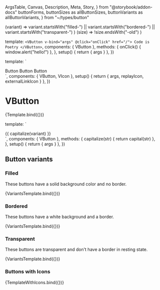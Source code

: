   ArgsTable,
  Canvas,
  Description,
  Meta,
  Story,
} from "@storybook/addon-docs"
  buttonForms,
  buttonSizes as allButtonSizes,
  buttonVariants as allButtonVariants,
} from "~/types/button"


<Meta title="Components/VButton" components={VButton} />

  (variant) =>
    variant.startsWith("filled-") ||
    variant.startsWith("bordered-") ||
    variant.startsWith("transparent-")
)
  (size) => !size.endsWith("-old")
)

  template: `
    <VButton v-bind="args" @click="onClick" href="/">
      Code is Poetry
    </VButton>
  `,
  components: { VButton },
  methods: {
    onClick() {
      window.alert("hello!")
    },
  },
  setup() {
    return { args }
  },
})

  template: `
<div class="flex flex-col items-center gap-4 flex-wrap">
  <VButton :variant="args.variant" :size="args.size" :has-icon-start="true">
    <VIcon :icon-path="replayIcon" />Button
  </VButton>
  <VButton :variant="args.variant" :size="args.size" has-icon-end>
    Button<VIcon :icon-path="externalLinkIcon" />
  </VButton>
  <VButton :variant="args.variant" :size="args.size" has-icon-start has-icon-end>
    <VIcon :icon-path="replayIcon" />Button<VIcon :icon-path="externalLinkIcon" />
  </VButton>
</div>`,
  components: { VButton, VIcon },
  setup() {
    return { args, replayIcon, externalLinkIcon }
  },
})

# VButton

<Description of={VButton} />

<ArgsTable of={VButton} />

<Canvas>
  <Story
    name="VButton"
    parameters={{
      viewport: { defaultViewport: "sm" },
    }}
    argTypes={{
      as: {
        options: buttonForms,
        control: { type: "radio" },
      },
      variant: {
        options: buttonVariants,
        control: { type: "select" },
        defaultValue: "filled-pink",
      },
      pressed: { control: "boolean" },
      size: {
        options: buttonSizes,
        control: { type: "radio" },
        defaultValue: "medium",
      },
      disabled: { control: "boolean" },
      focusableWhenDisabled: { control: "boolean" },
      type: { control: "text" },
    }}
  >
    {Template.bind({})}
  </Story>
</Canvas>

  template: `
<div class="flex gap-4 flex-wrap">
<VButton v-for="variant in args.variants"
    :variant="variant"
    :key="variant"
    class="description-bold"
    v-bind="args">
    {{ capitalize(variant) }}
    </VButton>
  </div>`,
  components: { VButton },
  methods: {
    capitalize(str) {
      return capital(str)
    },
  },
  setup() {
    return { args }
  },
})

## Button variants

### Filled

These buttons have a solid background color and no border.

<Canvas>
  <Story
    name="filled"
    args={{
      variants: ["filled-pink", "filled-dark", "filled-gray", "filled-white"],
    }}
    argTypes={{
      pressed: { control: "boolean" },
      size: {
        options: buttonSizes,
        control: { type: "radio" },
        defaultValue: "medium",
      },
      disabled: { control: "boolean" },
    }}
  >
    {VariantsTemplate.bind({})}
  </Story>
</Canvas>

### Bordered

These buttons have a white background and a border.

<Canvas>
  <Story
    name="bordered"
    args={{ variants: ["bordered-gray", "bordered-dark"] }}
    argTypes={{
      pressed: { control: "boolean" },
      size: {
        options: buttonSizes,
        control: { type: "radio" },
        defaultValue: "medium",
      },
      disabled: { control: "boolean" },
    }}
  >
    {VariantsTemplate.bind({})}
  </Story>
</Canvas>

### Transparent

These buttons are transparent and don't have a border in resting state.

<Canvas>
  <Story
    name="transparent"
    args={{
      variants: ["transparent-gray", "transparent-dark"],
    }}
    argTypes={{
      pressed: { control: "boolean" },
      size: {
        options: buttonSizes,
        control: { type: "radio" },
        defaultValue: "medium",
      },
      disabled: { control: "boolean" },
    }}
  >
    {VariantsTemplate.bind({})}
  </Story>
</Canvas>

### Buttons with Icons

<Canvas>
  <Story
    name="icons"
    argTypes={{
      pressed: { control: "boolean" },
      size: {
        options: buttonSizes,
        control: { type: "radio" },
        defaultValue: "medium",
      },
      variant: {
        options: buttonVariants,
        control: { type: "select" },
        defaultValue: "bordered-dark",
      },
      disabled: { control: "boolean" },
    }}
  >
    {TemplateWithIcons.bind({})}
  </Story>
</Canvas>
